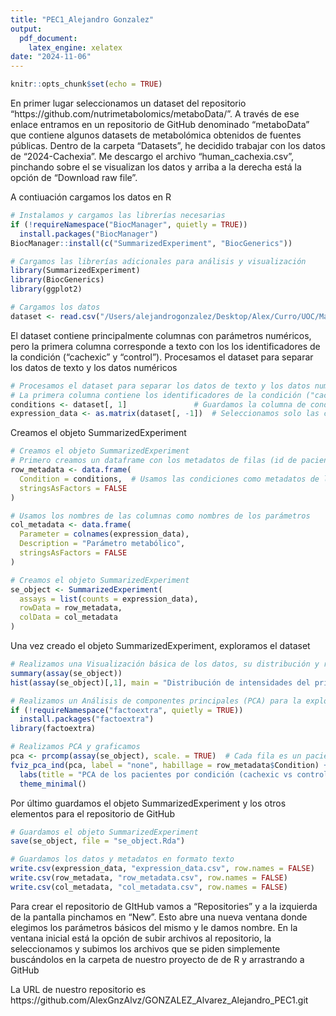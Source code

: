 ```yaml
---
title: "PEC1_Alejandro Gonzalez"
output:
  pdf_document:
    latex_engine: xelatex
date: "2024-11-06"
---
```


```r
knitr::opts_chunk$set(echo = TRUE)
```

En primer lugar seleccionamos un dataset del repositorio "https://github.com/nutrimetabolomics/metaboData/". A través de ese enlace entramos en un repositorio de GitHub denominado "metaboData" que contiene algunos datasets de metabolómica obtenidos de fuentes públicas. Dentro de la carpeta "Datasets", he decidido trabajar con los datos de  "2024-Cachexia". Me descargo el archivo "human_cachexia.csv", pinchando sobre el se visualizan los datos y arriba a la derecha está la opción de "Download raw file".

A contiuación cargamos los datos en R

```r
# Instalamos y cargamos las librerías necesarias
if (!requireNamespace("BiocManager", quietly = TRUE))
  install.packages("BiocManager")
BiocManager::install(c("SummarizedExperiment", "BiocGenerics"))

# Cargamos las librerías adicionales para análisis y visualización
library(SummarizedExperiment)
library(BiocGenerics)
library(ggplot2)

# Cargamos los datos
dataset <- read.csv("/Users/alejandrogonzalez/Desktop/Alex/Curro/UOC/Master Bioinformatica y Bioestadistica/Análisis de datos ómicos/PEC1/human_cachexia.csv", row.names = 1) 
```


El dataset contiene principalmente columnas con parámetros numéricos, pero la primera columna corresponde a texto con los los identificadores de la condición ("cachexic" y "control"). Procesamos el dataset para separar los datos de texto y los datos numéricos

```r
# Procesamos el dataset para separar los datos de texto y los datos numéricos
# La primera columna contiene los identificadores de la condición ("cachexic" y "control")
conditions <- dataset[, 1]               # Guardamos la columna de condiciones
expression_data <- as.matrix(dataset[, -1])  # Seleccionamos solo las columnas numéricas
```


Creamos el objeto SummarizedExperiment

```r
# Creamos el objeto SummarizedExperiment
# Primero creamos un dataframe con los metadatos de filas (id de pacientes) y columnas (parámetros de metabolómica)
row_metadata <- data.frame(
  Condition = conditions,  # Usamos las condiciones como metadatos de los pacientes
  stringsAsFactors = FALSE
)

# Usamos los nombres de las columnas como nombres de los parámetros
col_metadata <- data.frame(
  Parameter = colnames(expression_data),
  Description = "Parámetro metabólico",
  stringsAsFactors = FALSE
)

# Creamos el objeto SummarizedExperiment
se_object <- SummarizedExperiment(
  assays = list(counts = expression_data),
  rowData = row_metadata,
  colData = col_metadata
)
```


Una vez creado el objeto SummarizedExperiment, exploramos el dataset

```r
# Realizamos una Visualización básica de los datos, su distribución y resumen estadístico
summary(assay(se_object))
hist(assay(se_object)[,1], main = "Distribución de intensidades del primer parámetro", xlab = "Intensidad")

# Realizamos un Análisis de componentes principales (PCA) para la exploración de posibles agrupamientos
if (!requireNamespace("factoextra", quietly = TRUE))
  install.packages("factoextra")
library(factoextra)

# Realizamos PCA y graficamos
pca <- prcomp(assay(se_object), scale. = TRUE)  # Cada fila es un paciente, cada columna es un parámetro
fviz_pca_ind(pca, label = "none", habillage = row_metadata$Condition) +
  labs(title = "PCA de los pacientes por condición (cachexic vs control)") +
  theme_minimal()
```


Por último guardamos el objeto SummarizedExperiment y los otros elementos para el repositorio de GitHub

```r
# Guardamos el objeto SummarizedExperiment
save(se_object, file = "se_object.Rda")

# Guardamos los datos y metadatos en formato texto
write.csv(expression_data, "expression_data.csv", row.names = FALSE)
write.csv(row_metadata, "row_metadata.csv", row.names = FALSE)
write.csv(col_metadata, "col_metadata.csv", row.names = FALSE)
```


Para crear el repositorio de GItHub vamos a "Repositories" y a la izquierda de la pantalla pinchamos en "New". Esto abre una nueva ventana donde elegimos los parámetros básicos del mismo y le damos nombre. En la ventana inicial está la opción de subir archivos al repositorio, la seleccionamos y subimos los archivos que se piden simplemente buscándolos en la carpeta de nuestro proyecto de de R y arrastrando a GitHub

La URL de nuestro repositorio es https://github.com/AlexGnzAlvz/GONZALEZ_Alvarez_Alejandro_PEC1.git


